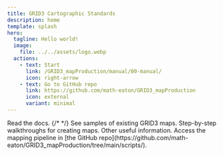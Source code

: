 ```yaml
---
title: GRID3 Cartographic Standards
description: home
template: splash
hero:
  tagline: Hello world!
  image:
    file: ../../assets/logo.webp
  actions:
    - text: Start
      link: /GRID3_mapProduction/manual/00-manual/
      icon: right-arrow
    - text: Go to GitHub repo
      link: https://github.com/math-eaton/GRID3_mapProduction
      icon: external
      variant: minimal
---
```



<CardGrid stagger>
	<Card title="Manual" icon="add-document">
		Read the docs.
	</Card>
	{/* <LinkCard title="Read the docs." href="/guides/00-guides" /> */}
	<Card title="Map gallery" icon="pencil">
		See samples of existing GRID3 maps.
	</Card>
	<Card title="Guides" icon="open-book">
		Step-by-step walkthroughs for creating maps.
	</Card>
	<Card title="Appendix" icon="open-book">
		Other useful information.
	</Card>
	<Card title="Codebase" icon="setting">
		Access the mapping pipeline in [the GitHub repo](https://github.com/math-eaton/GRID3_mapProduction/tree/main/scripts/).
	</Card>
</CardGrid>